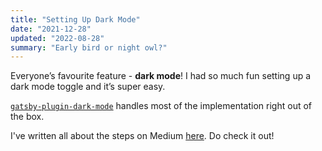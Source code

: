```yaml
---
title: "Setting Up Dark Mode"
date: "2021-12-28"
updated: "2022-08-28"
summary: "Early bird or night owl?"
---
```


Everyone’s favourite feature - **dark mode**! I had so much fun setting up a dark mode toggle and it’s super easy.

[`gatsby-plugin-dark-mode`](https://www.gatsbyjs.com/plugins/gatsby-plugin-dark-mode/) handles most of the implementation right out of the box.

I've written all about the steps on Medium [here](https://medium.com/front-end-weekly/setting-up-dark-mode-on-my-personal-website-300eb28c2c5c). Do check it out!
